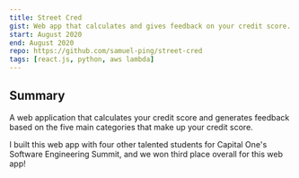 ```yaml
---
title: Street Cred
gist: Web app that calculates and gives feedback on your credit score.
start: August 2020
end: August 2020
repo: https://github.com/samuel-ping/street-cred
tags: [react.js, python, aws lambda]
---
```


## Summary

A web application that calculates your credit score and generates feedback based on the five main categories that make up your credit score.

I built this web app with four other talented students for Capital One's Software Engineering Summit, and we won third place overall for this web app!
